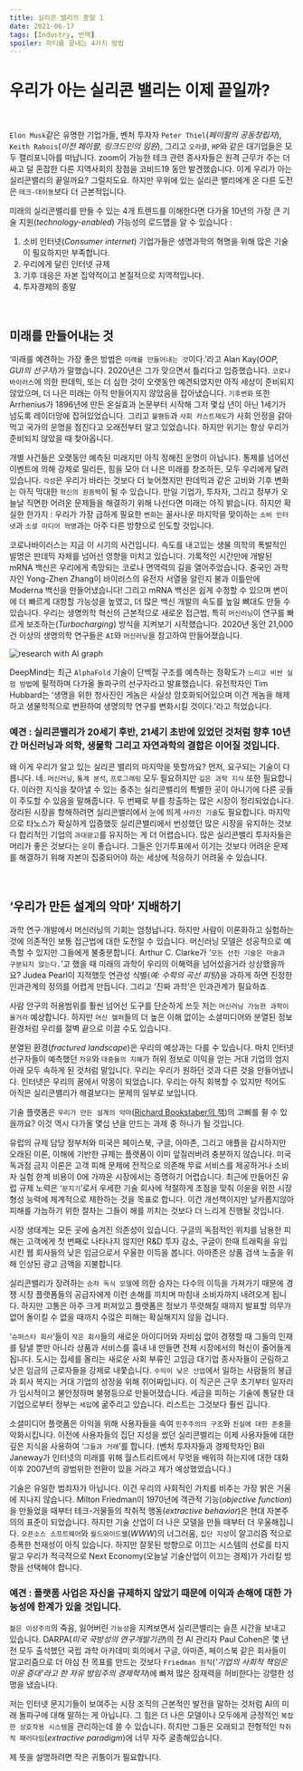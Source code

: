 ```yaml
---
title: 실리콘 밸리의 종말 1
date: 2021-06-17
tags: [Industry, 번역]
spoiler: 파티를 끝내는 4가지 방법
---
```


# 우리가 아는 실리콘 밸리는 이제 끝일까?

&nbsp;

`Elon Musk`같은 유명한 기업가들, 벤처 투자자 `Peter Thiel`(_페이팔의 공동창립자_), `Keith Rabois`(_이전 페이팔, 링크드인의 임원_), 그리고 `오라클`, `HP`와 같은 대기업들은 모두 캘리포니아를 떠납니다. zoom이 가능한 테크 관련 종사자들은 원격 근무가 주는 더 싸고 덜 혼잡한 다른 지역사회의 장점을 코비드19 동안 발견했습니다. 이게 우리가 아는 실리콘밸리의 끝일까요? 그럴지도요. 하지만 우위에 있는 실리콘 밸리에게 온 다른 도전은 `테크-대이동`보다 더 근본적입니다.

미래의 실리콘밸리를 만들 수 있는 4개 트렌드를 이해한다면 다가올 10년의 가장 큰 기술 지원(_technology-enabled_) 가능성의 로드맵을 알 수 있습니다 :

1. 소비 인터넷(_Consumer internet_) 기업가들은 생명과학의 혁명을 위해 많은 기술이 필요하지만 부족합니다.
1. 우리에게 달린 인터넷 규제
1. 기후 대응은 자본 집약적이고 본질적으로 지역적입니다.
1. 투자경제의 종말

&nbsp;

## 미래를 만들어내는 것
‘미래를 예견하는 가장 좋은 방법은 `미래를 만들어내는 것`이다.’라고 Alan Kay(_OOP, GUI의 선구자_)가 말했습니다. 2020년은 그가 맞으면서 틀리다고 입증했습니다. `코로나바이러스`에 의한 판데믹, 또는 더 심한 것이 오랫동안 예견되었지만 아직 세상이 준비되지 않았으며, 더 나은 미래는 아직 만들어지지 않았음을 잡아냈습니다. `기후변화` 또한 Arrhenius가 1896년에 만든 온실효과 논문부터 시작해 그저 몇십 년이 아닌 1세기가 넘도록 레이더망에 잡혀있었습니다. 그리고 `불평등`과 `사회 카스트제도`가 사회 안정을 갉아먹고 국가의 운명을 점친다고 오래전부터 알고 있었습니다. 하지만 위기는 항상 우리가 준비되지 않았을 때 찾아옵니다.

개별 사건들은 오랫동안 예측된 미래지만 아직 정해진 운명이 아닙니다. 통제를 넘어선 이벤트에 의해 강제로 밀리든, 힘을 모아 더 나은 미래를 창조하든, 모두 우리에게 달려있습니다. `각성`은 우리가 바라는 것보다 더 늦어졌지만 판데믹과 같은 고비와 기후 변화는 아직 막대한 `혁신의 원동력`이 될 수 있습니다. 만일 기업가, 투자자, 그리고 정부가 오늘날 직면한 어려운 문제들을 해결하기 위해 나선다면 미래는 아직 밝습니다. 하지만 확실한 한가지 : 우리가 가장 급하게 필요한 `변화`는 꼴사나운 마지막을 맞이하는 `소비 인터넷`과 `소셜 미디어 혁명`과는 아주 다른 방향으로 인도할 것입니다.

코로나바이러스는 지금 이 시기의 사건입니다. 속도를 내고있는 생물 의학의 폭발적인 발명은 판데믹 자체를 넘어선 영향을 미치고 있습니다. 기록적인 시간만에 개발된 mRNA 백신은 우리에게 촉망되는 코로나 면역력의 길을 열어주었습니다. 중국인 과학자인 Yong-Zhen Zhang이 바이러스의 유전자 서열을 알린지 불과 이틀만에 Moderna 백신을 만들어냈습니다! 그리고 mRNA 백신은 쉽게 수정할 수 있으며 변이에 더 빠르게 대항할 가능성을 높였고, 더 많은 백신 개발의 속도를 높일 뼈대도 만들 수 있습니다. 우리는 생명의학 혁신의 근본적으로 새로운 접근법, 특히 `머신러닝`이 연구를 빠르게 보조하는(_Turbocharging_) 방식을 지켜보기 시작했습니다. 2020년 동안 21,000건 이상의 생명의학 연구들은 `AI`와 `머신러닝`을 참고하여 만들어졌습니다.

![research with AI graph](/image/post/silicon-valley/graph.png)

DeepMind는 최근 `AlphaFold` 기술이 단백질 구조를 예측하는 정확도가 `느리고 비싼 실험 방법`에 필적하며 다가올 돌파구의 선구자라고 발표했습니다. 유전학자인 Tim Hubbard는 ‘생명을 위한 청사진인 게놈은 사실상 암호화되어있으며 이건 게놈을 해제하고 생물학적으로 변환하여 생명의학 연구를 변화시킬 것이다.’라고 적었습니다.

### 예견 : 실리콘밸리가 20세기 후반, 21세기 초반에 있었던 것처럼 향후 10년간 머신러닝과 의학, 생물학 그리고 자연과학의 결합은 이어질 것입니다.

왜 이게 우리가 알고 있는 실리콘 밸리의 마지막을 뜻할까요? 먼저, 요구되는 기술이 다릅니다. 네. `머신러닝`, `통계 분석`, `프로그래밍` 모두 필요하지만 `깊은 과학 지식` 또한 필요합니다. 이러한 지식을 찾아낼 수 있는 중추는 실리콘밸리의 특별한 곳이 아니기에 다른 곳들이 주도할 수 있음을 말해줍니다. 두 번째로 부를 창출하는 많은 시장이 정리되었습니다. 정리된 시장을 항해하려면 실리콘밸리에서 눈에 띄게 `사라진 기술`도 필요합니다. 마지막으로 타노스가 확실하게 입증했듯 실리콘밸리에서 번성했던 많은 시장을 유지하는 것보다 합리적인 기업의 `과대광고`를 유지하는 게 더 어렵습니다. 많은 실리콘밸리 투자자들은 머리가 좋은 것보다는 `운`이 좋습니다. 그들은 인기투표에서 이기는 것보다 어려운 문제를 해결하기 위해 자본이 집중되어야 하는 세상에 적응하기 어려울 수 있습니다.

&nbsp;

## ‘우리가 만든 설계의 악마’ 지배하기

과학 연구·개발에서 머신러닝의 기회는 엄청납니다. 하지만 사람이 이론화하고 실험하는 것에 의존적인 보통 접근법에 대한 도전일 수 있습니다. 머신러닝 모델은 성공적으로 예측할 수 있지만 그들에게 불충분합니다. Arthur C. Clarke가 ‘`모든 선진 기술은 마술과 구분되지 않는다.`’고 했을 때 미래의 과학이 우리의 이해력을 넘어섰을거라 상상했을까요? Judea Pearl이 지적했듯 연관성 식별(_예: 수학의 곡선 피팅_)을 과하게 하면 진정한 인과관계의 정의를 어렵게 만듭니다. 그리고 ‘진짜 과학’은 인과관계가 필요하죠.

사람 안구의 허용범위를 훨씬 넘어선 도구를 단순하게 쓰듯 저는 `머신러닝 가능한 과학이 올거라` 예상합니다. 하지만 `머신 헬퍼`들의 더 높은 이해 없이는 소셜미디어와 분열된 정보 환경처럼 우리를 절벽 끝으로 이끌 수도 있습니다.

분열된 환경(_fractured landscape_)은 우리의 예상과는 다를 수 있습니다. 마치 인터넷 선구자들이 예측했던 `자유`와 `대중들의 지혜`가 허위 정보로 이익을 얻는 거대 기업의 엄지 아래 모두 속하게 된 것처럼 말입니다. 우리는 우리가 원하던 것과 다른 것을 만들어냅니다. 인터넷은 우리의 꿈에서 악몽이 되었습니다. 우리는 아직 회복할 수 있지만 적어도 아직은 실리콘밸리가 해결보다는 문제의 일부로 보입니다.

기술 플랫폼은 `우리가 만든 설계의 악마`([Richard Bookstaber의 책](https://digital.kyobobook.co.kr/digital/ebook/ebookDetail.ink?selectedLargeCategory=001&barcode=4801118045589&orderClick=LAG&Kc=))의 고삐를 쥘 수 있을까요? 이것 역시 다가올 몇십 년을 만드는 과제 중 하나가 될 것입니다.

유럽의 규제 담당 정부처와 미국은 페이스북, 구글, 아마존, 그리고 애플을 감시하지만 오래된 이론, 이해에 기반한 규제는 플랫폼이 이미 앞질러버려 충분하지 않습니다. 미국 독과점 금지 이론은 고객 피해 문제에 전적으로 의존해 무료 서비스를 제공하거나 소비자 실험 한계 비용이 0에 가까운 시장에서는 증명하기 어렵습니다. 최근에 만들어진 유럽 규제 노력은 ‘`문지기`’로서 우세한 기술 회사에 적절하게 초점을 맞춰 이윤을 위한 시장 형성 능력에 체계적으로 제한하는 것을 목표로 합니다. 이건 개선책이지만 날카롭지않아 피해를 가늠하기 위한 절차는 그들이 해를 끼치는 것보다 더 느리게 진행될 것입니다.

시장 생태계는 모든 곳에 숨겨진 의존성이 있습니다. 구글의 독점적인 위치를 남용한 피해는 고객에게 첫 번째로 나타나지 않지만 R&D 투자 감소, 구글이 한때 트래픽을 유입시킨 웹 회사들의 낮은 임금으로서 우울한 이득을 봅니다. 아마존은 상품 검색 노출을 위해 인상된 광고 금액을 지불합니다.

실리콘밸리가 장려하는 `승자 독식 모델`에 의한 승자는 다수의 이득을 가져가기 때문에 경쟁 시장 플랫폼들의 공급자에게 이런 손해를 끼치며 마침내 소비자까지 내려오게 됩니다. 하지만 고통은 아주 크게 퍼져있고 플랫폼은 정보가 뚜렷해질 때까지 발표할 의무가 없어 돌이킬 수 없을 때까지 수많은 피해는 확실해지지 않을 겁니다.

‘`슈퍼스타 회사`’들이 `작은 회사`들의 새로운 아이디어와 자비심 없이 경쟁할 때 그들의 인재를 탐낼 뿐만 아니라 상품과 서비스를 흉내 내 만들면 전체 시장에서의 혁신이 줄어들게 됩니다. 도시는 집세를 올리는 새로운 사회 부류인 고임금 대기업 종사자들이 군림하고 낮은 임금의 근로자들을 강제로 내쫓습니다. `수익이 낮은 산업`에서 일하는 사람들의 봉급과 회사 복지는 거대 기업의 성장을 위해 쥐어짜입니다. 이 직군은 근무 초기부터 일자리가 임시적이고 불안정하며 불평등으로 만들어졌습니다. 세금을 피하는 기술에 통달한 대기업으로부터 정부는 `세입`에 굶주리고 있습니다. 리스트는 그것보다 훨씬 깁니다.

소셜미디어 플랫폼은 이익을 위해 사용자들을 속여 `민주주의의 구조`와 `진실에 대한 존중`을 악화시킵니다. 이전에 사용자들의 집단 지성을 썼던 실리콘밸리는 이제 사용자들에 대한 깊은 지식을 사용하여 ‘`그들과 거래`’를 합니다. (벤처 투자자들과 경제학자인 Bill Janeway가 인터넷의 미래를 위해 월스트리트에서 무엇을 배워햐 하는지에 대한 대화 이후 2007년의 광범위한 전환이 있을 거라고 제가 예상했었습니다.)

기술은 유일한 범죄자가 아닙니다. 이건 우리의 사회적인 가치를 비추는 가장 밝은 거울에 지나지 않습니다. Milton Friedman이 1970년에 객관적 기능(_objective function_)을 만들었을 때부터 테크-거물들의 착취적 행동(_extractive behavior_)은 현대 자본주의의 표준이 되었습니다. 하지만 기술 산업이 더 나은 모델을 만들 때부터 더 우울해집니다. `오픈소스 소프트웨어`와 `월드와이드웹`(_WWW_)의 너그러움, `집단 지성`이 알고리즘 적으로 증폭한 천재성이 아직 있습니다. 하지만 잘못된 방향으로 이끄는 시스템의 선로를 타지 말고 우리가 적극적으로 Next Economy(오늘날 기술산업이 이끄는 경제)가 가리킬 방향을 선택해야 합니다.

### 예견 : 플랫폼 사업은 자신을 규제하지 않았기 때문에 이익과 손해에 대한 가능성에 한계가 있을 것입니다.

`젊은 이상주의`의 죽음, 잃어버린 `가능성`을 지켜보면서 실리콘밸리는 슬픈 시간을 보내고 있습니다. DARPA(_미국 국방성의 연구개발기관_)의 전 AI 관리자 Paul Cohen은 몇 년 전 모두 출석했던 국립 과학 아카데미 회의에서 구글, 아마존, 페이스북 같은 회사들이 알고리즘으로 더 야심 찬 목표를 만드는 것보다 `Friedman 원칙`(_'기업의 사회적 책임은 이윤 증대'라고 한 자유 방임주의 경제학자_)에 빠져 많은 잠재력을 허비한다는 강렬한 성명을 냈습니다.

저는 인터넷 문지기들이 보여주는 시장 조직의 근본적인 발전을 말하는 것처럼 AI의 미래 돌파구에 대해 말하는 게 아닙니다. 그 힘은 더 나은 모델이나 모두에게 긍정적인 `복잡한 상호작용 시스템`을 관리하는데 쓸 수 있습니다. 하지만 그들은 오래되고 전형적인 `착취적 패러다임`(_extractive paradigm_)에 너무 자주 굴종해있습니다.

제 뜻을 설명하려면 작은 귀퉁이가 필요합니다.
